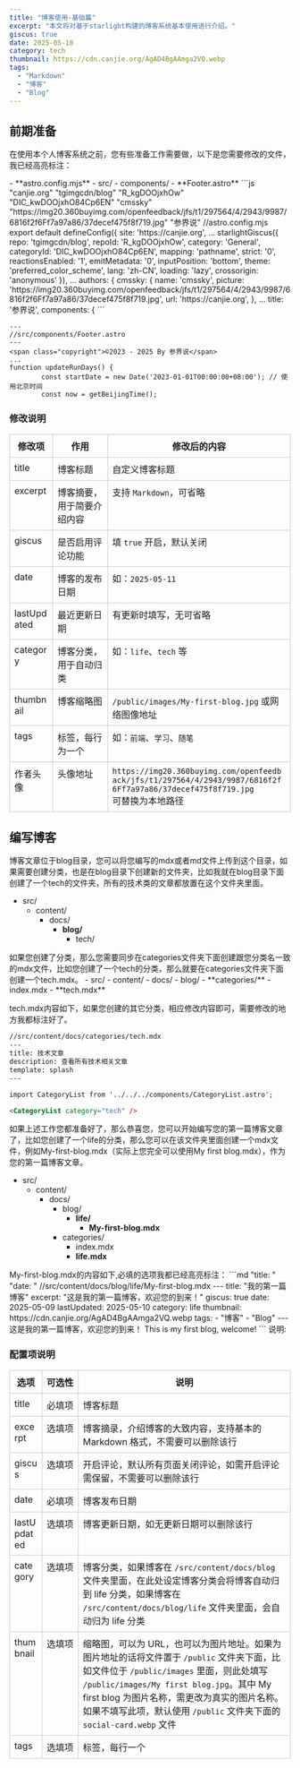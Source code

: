 ```yaml
---
title: "博客使用-基础篇"
excerpt: "本文将对基于starlight构建的博客系统基本使用进行介绍。"
giscus: true
date: 2025-05-10
category: tech
thumbnail: https://cdn.canjie.org/AgAD4BgAAmga2VQ.webp
tags:
  - "Markdown"
  - "博客"
  - "Blog"
---
```



## 前期准备
在使用本个人博客系统之前，您有些准备工作需要做，以下是您需要修改的文件，我已经高亮标注：

<FileTree>
- **astro.config.mjs**
- src/
  - components/
    - **Footer.astro**
</FileTree>

<Tabs>
<TabItem label="astro.config.mjs">
```js "canjie.org" "tgimgcdn/blog" "R_kgDOOjxhOw" "DIC_kwDOOjxhO84Cp6EN" "cmssky" "https://img20.360buyimg.com/openfeedback/jfs/t1/297564/4/2943/9987/6816f2f6Ff7a97a86/37decef475f8f719.jpg" "参界说" 
//astro.config.mjs 
export default defineConfig({
	site: 'https://canjie.org',
...
starlightGiscus({
					repo: 'tgimgcdn/blog',
					repoId: 'R_kgDOOjxhOw',
					category: 'General',
					categoryId: 'DIC_kwDOOjxhO84Cp6EN',
					mapping: 'pathname',
					strict: '0',
					reactionsEnabled: '1',
					emitMetadata: '0',
					inputPosition: 'bottom',
					theme: 'preferred_color_scheme',
					lang: 'zh-CN',
					loading: 'lazy',
					crossorigin: 'anonymous'
				}),
...
authors: {
						cmssky: {
							name: 'cmssky',
							picture: 'https://img20.360buyimg.com/openfeedback/jfs/t1/297564/4/2943/9987/6816f2f6Ff7a97a86/37decef475f8f719.jpg',
							url: 'https://canjie.org',
						},
...
title: '参界说',
			components: {
```
</TabItem>

<TabItem label="Footer.astro">

```astro "参界说" "2023-01-01"
---
//src/components/Footer.astro
---
<span class="copyright">©2023 - 2025 By 参界说</span>
...
function updateRunDays() {
        const startDate = new Date('2023-01-01T00:00:00+08:00'); // 使用北京时间
        const now = getBeijingTime();
```
</TabItem>
</Tabs>

### 修改说明

<style>
  table {
    table-layout: fixed;
    width: 100%;
    border-collapse: collapse;
    margin: 1em 0;
  }
  th, td {
    border: 1px solid #ccc;
    padding: 0.5em;
    vertical-align: top;
  }
  th {
    text-align: center;
    white-space: nowrap;
  }
  td {
    word-wrap: break-word;
    word-break: break-word;
  }
</style>

<Tabs>
  <TabItem label="My-first-blog.mdx">
    <table>
      <thead>
        <tr>
          <th>修改项</th>
          <th>作用</th>
          <th>修改后的内容</th>
        </tr>
      </thead>
      <tbody>
        <tr>
          <td>title</td>
          <td>博客标题</td>
          <td>自定义博客标题</td>
        </tr>
        <tr>
          <td>excerpt</td>
          <td>博客摘要，用于简要介绍内容</td>
          <td>支持 <code>Markdown</code>，可省略</td>
        </tr>
        <tr>
          <td>giscus</td>
          <td>是否启用评论功能</td>
          <td>填 <code>true</code> 开启，默认关闭</td>
        </tr>
        <tr>
          <td>date</td>
          <td>博客的发布日期</td>
          <td>如：<code>2025-05-11</code></td>
        </tr>
        <tr>
          <td>lastUpdated</td>
          <td>最近更新日期</td>
          <td>有更新时填写，无可省略</td>
        </tr>
        <tr>
          <td>category</td>
          <td>博客分类，用于自动归类</td>
          <td>如：<code>life</code>、<code>tech</code> 等</td>
        </tr>
        <tr>
          <td>thumbnail</td>
          <td>博客缩略图</td>
          <td><code>/public/images/My-first-blog.jpg</code> 或网络图像地址</td>
        </tr>
        <tr>
          <td>tags</td>
          <td>标签，每行为一个</td>
          <td>如：<code>前端</code>、<code>学习</code>、<code>随笔</code></td>
        </tr>
        <tr>
          <td>作者头像</td>
          <td>头像地址</td>
          <td>
            <code>https://img20.360buyimg.com/openfeedback/jfs/t1/297564/4/2943/9987/6816f2f6Ff7a97a86/37decef475f8f719.jpg</code><br />
            可替换为本地路径
          </td>
        </tr>
      </tbody>
    </table>
  </TabItem>
</Tabs>





## 编写博客
博客文章位于blog目录，您可以将您编写的mdx或者md文件上传到这个目录，如果需要创建分类，也是在blog目录下创建新的文件夹，比如我就在blog目录下面创建了一个tech的文件夹，所有的技术类的文章都放置在这个文件夹里面。
<FileTree>
- src/
  - content/
    - docs/
      - **blog/**
        - tech/
</FileTree>
如果您创建了分类，那么您需要同步在categories文件夹下面创建跟您分类名一致的mdx文件，比如您创建了一个tech的分类，那么就要在categories文件夹下面创建一个tech.mdx。
<FileTree>
- src/
  - content/
    - docs/
      - blog/
      - **categories/**
        - index.mdx
        - **tech.mdx**
</FileTree>

tech.mdx内容如下，如果您创建的其它分类，相应修改内容即可，需要修改的地方我都标注好了。
```md "技术" "tech"
//src/content/docs/categories/tech.mdx
---
title: 技术文章
description: 查看所有技术相关文章
template: splash
---

import CategoryList from '../../../components/CategoryList.astro';

<CategoryList category="tech" /> 
```
如果上述工作您都准备好了，那么恭喜您，您可以开始编写您的第一篇博客文章了，比如您创建了一个life的分类，那么您可以在该文件夹里面创建一个mdx文件，例如My-first-blog.mdx（实际上您完全可以使用My first blog.mdx），作为您的第一篇博客文章。
<FileTree>
- src/
  - content/
    - docs/
      - blog/
        - **life/**
          - **My-first-blog.mdx**
      - categories/
        - index.mdx
        - **life.mdx**
</FileTree>
My-first-blog.mdx的内容如下,必填的选项我都已经高亮标注：
```md "title: " "date: "
//src/content/docs/blog/life/My-first-blog.mdx
---
title: "我的第一篇博客" 
excerpt: "这是我的第一篇博客，欢迎您的到来！"
giscus: true
date: 2025-05-09
lastUpdated: 2025-05-10
category: life
thumbnail: https://cdn.canjie.org/AgAD4BgAAmga2VQ.webp
tags:
  - "博客"
  - "Blog"
---
这是我的第一篇博客，欢迎您的到来！
This is my first blog, welcome!
```
说明:

### 配置项说明

<style>
  table {
    table-layout: auto;
    width: 100%;
    border-collapse: collapse;
    margin: 1em 0;
  }
  th, td {
    border: 1px solid #ccc;
    padding: 0.5em;
    vertical-align: top;
  }
  th {
    text-align: center;
    white-space: nowrap; 
  }
  td {
    word-break: break-word;
  }
</style>

<Tabs>
  <TabItem label="My-first-blog.mdx">
    <table>
      <thead>
        <tr>
          <th>选项</th>
          <th>可选性</th>
          <th>说明</th>
        </tr>
      </thead>
      <tbody>
        <tr>
          <td>title</td>
          <td>必填项</td>
          <td>博客标题</td>
        </tr>
        <tr>
          <td>excerpt</td>
          <td>选填项</td>
          <td>博客摘录，介绍博客的大致内容，支持基本的 Markdown 格式，不需要可以删除该行</td>
        </tr>
        <tr>
          <td>giscus</td>
          <td>选填项</td>
          <td>开启评论，默认所有页面关闭评论，如需开启评论需保留，不需要可以删除该行</td>
        </tr>
        <tr>
          <td>date</td>
          <td>必填项</td>
          <td>博客发布日期</td>
        </tr>
        <tr>
          <td>lastUpdated</td>
          <td>选填项</td>
          <td>博客更新日期，如无更新日期可以删除该行</td>
        </tr>
        <tr>
          <td>category</td>
          <td>选填项</td>
          <td>博客分类，如果博客在 <code>/src/content/docs/blog</code> 文件夹里面，在此处设定博客分类会将博客自动归到 life 分类，如果博客在 <code>/src/content/docs/blog/life</code> 文件夹里面，会自动归为 life 分类</td>
        </tr>
        <tr>
          <td>thumbnail</td>
          <td>选填项</td>
          <td>缩略图，可以为 URL，也可以为图片地址。如果为图片地址的话将文件置于 <code>/public</code> 文件夹下面，比如文件位于 <code>/public/images</code> 里面，则此处填写 <code>/public/images/My first blog.jpg</code>。其中 My first blog 为图片名称，需更改为真实的图片名称。如果不填写此项，默认使用 <code>/public</code> 文件夹下面的 <code>social-card.webp</code> 文件</td>
        </tr>
        <tr>
          <td>tags</td>
          <td>选填项</td>
          <td>标签，每行一个</td>
        </tr>
      </tbody>
    </table>
  </TabItem>
</Tabs>




